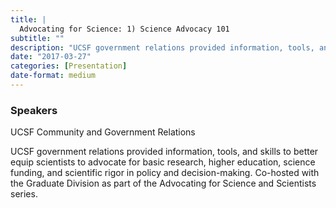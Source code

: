 ```yaml
---
title: |
  Advocating for Science: 1) Science Advocacy 101
subtitle: ""
description: "UCSF government relations provided information, tools, and skills to better equip scientists to advocate for basic research, higher education, science funding, and scientific rigor in policy and decision-making. "
date: "2017-03-27"
categories: [Presentation]
date-format: medium 
---
```


### Speakers  
UCSF Community and Government Relations

UCSF government relations provided information, tools, and skills to better equip scientists to advocate for basic research, higher education, science funding, and scientific rigor in policy and decision-making. Co-hosted with the Graduate Division as part of the Advocating for Science and Scientists series.

